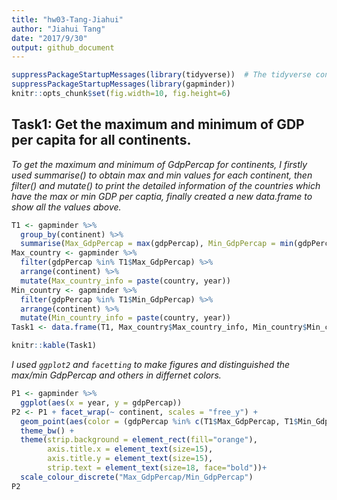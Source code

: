 ```yaml
---
title: "hw03-Tang-Jiahui"
author: "Jiahui Tang"
date: "2017/9/30"
output: github_document
---
```


```r
suppressPackageStartupMessages(library(tidyverse))  # The tidyverse contains ggplot2!
suppressPackageStartupMessages(library(gapminder))
knitr::opts_chunk$set(fig.width=10, fig.height=6)
```

## Task1: Get the maximum and minimum of GDP per capita for all continents.

*To get the maximum and minimum of GdpPercap for continents, I firstly used summarise() to obtain max and min values for each continent, then filter() and mutate() to print the detailed information of the countries which have the max or min GDP per captia, finally created a new data.frame to show all the values above.*
```r
T1 <- gapminder %>% 
  group_by(continent) %>% 
  summarise(Max_GdpPercap = max(gdpPercap), Min_GdpPercap = min(gdpPercap))
Max_country <- gapminder %>% 
  filter(gdpPercap %in% T1$Max_GdpPercap) %>% 
  arrange(continent) %>% 
  mutate(Max_country_info = paste(country, year))
Min_country <- gapminder %>% 
  filter(gdpPercap %in% T1$Min_GdpPercap) %>% 
  arrange(continent) %>% 
  mutate(Min_country_info = paste(country, year))
Task1 <- data.frame(T1, Max_country$Max_country_info, Min_country$Min_country_info)

knitr::kable(Task1)
```

*I used `ggplot2` and `facetting` to make figures and distinguished the max/min GdpPercap and others in differnet colors.*

```r
P1 <- gapminder %>% 
  ggplot(aes(x = year, y = gdpPercap))
P2 <- P1 + facet_wrap(~ continent, scales = "free_y") +
  geom_point(aes(color = (gdpPercap %in% c(T1$Max_GdpPercap, T1$Min_GdpPercap))), size = 5) +
  theme_bw() +
  theme(strip.background = element_rect(fill="orange"),
        axis.title.x = element_text(size=15),
        axis.title.y = element_text(size=15),
        strip.text = element_text(size=18, face="bold"))+
  scale_colour_discrete("Max_GdpPercap/Min_GdpPercap")
P2
```

